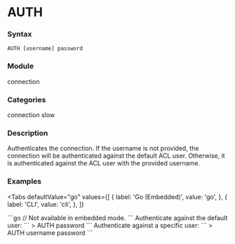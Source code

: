 
# AUTH

### Syntax
```
AUTH [username] password
```

### Module
<span className="acl-category">connection</span>

### Categories
<span className="acl-category">connection</span>
<span className="acl-category">slow</span>

### Description
Authenticates the connection. If the username is not provided, the connection will be authenticated against the
default ACL user. Otherwise, it is authenticated against the ACL user with the provided username.

### Examples

<Tabs
  defaultValue="go"
  values={[
    { label: 'Go (Embedded)', value: 'go', },
    { label: 'CLI', value: 'cli', },
  ]}
>
  <TabItem value="go">
    ```go
    // Not available in embedded mode.
    ```
  </TabItem>
  <TabItem value="cli">
  Authenticate against the default user:
  ```
  > AUTH password
  ```
  Authenticate against a specific user:
  ```
  > AUTH username password
  ```
  </TabItem>
</Tabs>
